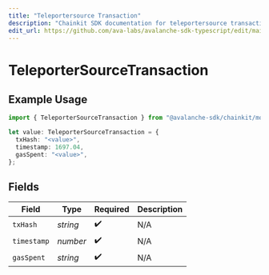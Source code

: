 ```yaml
---
title: "Teleportersource Transaction"
description: "Chainkit SDK documentation for teleportersource transaction"
edit_url: https://github.com/ava-labs/avalanche-sdk-typescript/edit/main/chainkit/docs/models/components/teleportersourcetransaction.md
---
```


# TeleporterSourceTransaction

## Example Usage

```typescript
import { TeleporterSourceTransaction } from "@avalanche-sdk/chainkit/models/components";

let value: TeleporterSourceTransaction = {
  txHash: "<value>",
  timestamp: 1697.04,
  gasSpent: "<value>",
};
```

## Fields

| Field              | Type               | Required           | Description        |
| ------------------ | ------------------ | ------------------ | ------------------ |
| `txHash`           | *string*           | :heavy_check_mark: | N/A                |
| `timestamp`        | *number*           | :heavy_check_mark: | N/A                |
| `gasSpent`         | *string*           | :heavy_check_mark: | N/A                |
